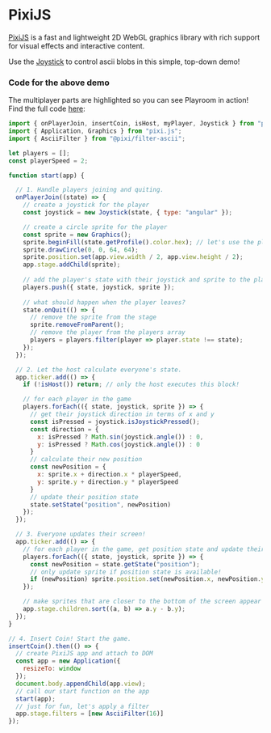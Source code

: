 # PixiJS

[PixiJS](https://pixijs.com/) is a fast and lightweight 2D WebGL graphics library with rich support for visual effects and interactive content.

Use the [Joystick](/multiplayer/joystick) to control ascii blobs in this simple, top-down demo!


<Preview src="/demos/pixijs1.html" />

### Code for the above demo
The multiplayer parts are highlighted so you can see Playroom in action! Find the full code [here](https://github.com/asadm/playroom-docs/blob/main/public/demos/pixijs1.html): 

```js {11,13,17,26-31,36,41-45,52,60-62,71,78}
import { onPlayerJoin, insertCoin, isHost, myPlayer, Joystick } from "playroomkit";
import { Application, Graphics } from "pixi.js";
import { AsciiFilter } from "@pixi/filter-ascii";

let players = [];
const playerSpeed = 2;

function start(app) {

  // 1. Handle players joining and quiting.
  onPlayerJoin((state) => {
    // create a joystick for the player
    const joystick = new Joystick(state, { type: "angular" });

    // create a circle sprite for the player
    const sprite = new Graphics();
    sprite.beginFill(state.getProfile().color.hex); // let's use the player's profile color
    sprite.drawCircle(0, 0, 64, 64);
    sprite.position.set(app.view.width / 2, app.view.height / 2);
    app.stage.addChild(sprite);
    
    // add the player's state with their joystick and sprite to the players array
    players.push({ state, joystick, sprite });
    
    // what should happen when the player leaves?
    state.onQuit(() => {
      // remove the sprite from the stage
      sprite.removeFromParent();
      // remove the player from the players array
      players = players.filter(player => player.state !== state);
    });
  });

  // 2. Let the host calculate everyone's state.
  app.ticker.add(() => {
    if (!isHost()) return; // only the host executes this block!

    // for each player in the game
    players.forEach(({ state, joystick, sprite }) => {
      // get their joystick direction in terms of x and y
      const isPressed = joystick.isJoystickPressed();
      const direction = { 
        x: isPressed ? Math.sin(joystick.angle()) : 0, 
        y: isPressed ? Math.cos(joystick.angle()) : 0
      }
      // calculate their new position
      const newPosition = { 
        x: sprite.x + direction.x * playerSpeed,
        y: sprite.y + direction.y * playerSpeed 
      }
      // update their position state
      state.setState("position", newPosition)
    });
  });

  // 3. Everyone updates their screen!
  app.ticker.add(() => {
    // for each player in the game, get position state and update their sprite
    players.forEach(({ state, joystick, sprite }) => {
      const newPosition = state.getState("position");
      // only update sprite if position state is available!
      if (newPosition) sprite.position.set(newPosition.x, newPosition.y);
    });

    // make sprites that are closer to the bottom of the screen appear in front
    app.stage.children.sort((a, b) => a.y - b.y);
  });
}

// 4. Insert Coin! Start the game.
insertCoin().then(() => {
  // create PixiJS app and attach to DOM
  const app = new Application({
    resizeTo: window
  });
  document.body.appendChild(app.view);
  // call our start function on the app
  start(app);
  // just for fun, let's apply a filter
  app.stage.filters = [new AsciiFilter(16)]
});

```
